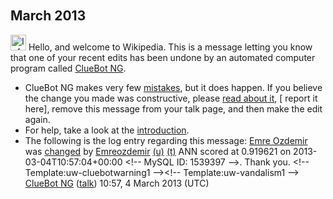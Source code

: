 <article id="38705988" title=User talk:Emreozdemir>
	<talkpage id="38705988" title="User talk:Emreozdemir">


== March 2013 ==
[[Image:Information.svg|left|25px|alt=|link=]] Hello, and welcome to Wikipedia. This is a message letting you know that one of your recent edits has been undone by an automated computer program called [[User:ClueBot NG|ClueBot NG]].
{{clear}}
* ClueBot NG makes very few [[User:ClueBot NG#Information About False Positives|mistakes]], but it does happen. If you believe the change you made was constructive, please [[User:ClueBot NG#Information About False Positives|read about it]], [{{User:ClueBot NG/Warnings/FPReport|1539397}} report it here], remove this message from your talk page, and then make the edit again.
* For help, take a look at the [[Wikipedia:Introduction|introduction]].
* The following is the log entry regarding this message: [[Emre Ozdemir]] was [http://en.wikipedia.org/w/index.php?title=Emre+Ozdemir&amp;diff=542028583&amp;oldid=540073496 changed] by [[Special:Contributions/Emreozdemir|Emreozdemir]] [[User:Emreozdemir|(u)]] [[User talk:Emreozdemir|(t)]] ANN scored at 0.919621 on 2013-03-04T10:57:04+00:00 &lt;!-- MySQL ID: 1539397 --&gt;. Thank you. &lt;!-- Template:uw-cluebotwarning1 --&gt;&lt;!-- Template:uw-vandalism1 --&gt; [[User:ClueBot NG|ClueBot NG]] ([[User talk:ClueBot NG|talk]]) 10:57, 4 March 2013 (UTC)
	</talkpage>
</article>